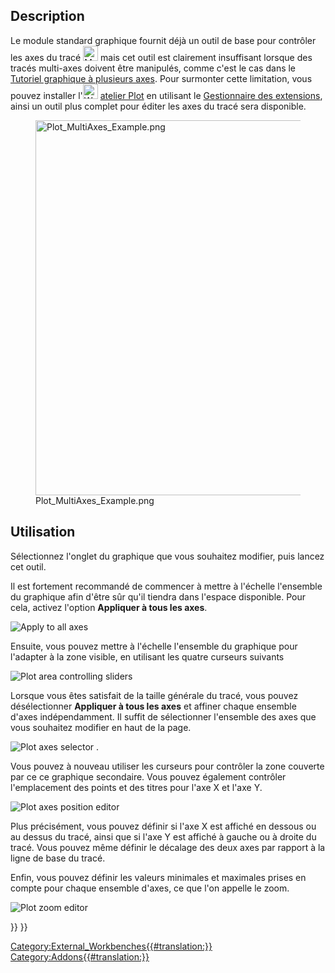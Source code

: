 <languages/>

{{Docnav/fr
|[[Plot_Save/fr|Sauvegarde sous Plot]]
|[[Plot_Series/fr|Séries]]
|[[Plot_Workbench/fr|Atelier Plot]]
|IconL=Plot_Save.svg
|IconR=Plot_Series.svg
|IconC=Workbench_Plot.svg
}}

{{GuiCommand/fr
|Name=Plot Axes
|Name/fr=Plot Axes
|MenuLocation=Plot → Configurer les axes‏‎
|Workbenches=[[Plot_Workbench/fr|Plot]]
}}

==Description==

Le module standard graphique fournit déjà un outil de base pour contrôler les axes du tracé [[File:Matplotlib_edit_subplot.png|24px]] mais cet outil est clairement insuffisant lorsque des tracés multi-axes doivent être manipulés, comme c'est le cas dans le [[Plot_MultiAxes_tutorial/fr|Tutoriel graphique à plusieurs axes]]. Pour surmonter cette limitation, vous pouvez installer l'[[Image:Workbench_Plot.svg|24px]] [[Plot_Workbench/fr|atelier Plot]] en utilisant le [[Std_AddonMgr/fr|Gestionnaire des extensions]], ainsi un outil plus complet pour éditer les axes du tracé sera disponible.

[[Image:Plot_MultiAxes_Example.png|600px]]

==Utilisation==

Sélectionnez l'onglet du graphique que vous souhaitez modifier, puis lancez cet outil.

Il est fortement recommandé de commencer à mettre à l'échelle l'ensemble du graphique afin d'être sûr qu'il tiendra dans l'espace disponible. Pour cela, activez l'option '''Appliquer à tous les axes'''.

[[File:Apply To All Axes.png|Apply to all axes]]
{{Caption|Sélecteur pour la commande Appliquer à tous les axes}}

Ensuite, vous pouvez mettre à l'échelle l'ensemble du graphique pour l'adapter à la zone visible, en utilisant les quatre curseurs suivants

[[File:Plot Axes Sliders.png|Plot area controlling sliders]]
{{Caption|Curseurs pour mettre à l'échelle le graphique}}

Lorsque vous êtes satisfait de la taille générale du tracé, vous pouvez désélectionner '''Appliquer à tous les axes''' et affiner chaque ensemble d'axes indépendamment. Il suffit de sélectionner l'ensemble des axes que vous souhaitez modifier en haut de la page.

[[File:Plot Axes Active.png|Plot axes selector]]
{{Caption|Sélecteur pour l'ensemble des axes à éditer}}.

Vous pouvez à nouveau utiliser les curseurs pour contrôler la zone couverte par ce ce graphique secondaire. Vous pouvez également contrôler l'emplacement des points et des titres pour l'axe X et l'axe Y.

[[File:Plot Axes Position.png|Plot axes position editor]]
{{Caption|Éditeur de positions pour les axes sélectionnés}}

Plus précisément, vous pouvez définir si l'axe X est affiché en dessous ou au dessus du tracé, ainsi que si l'axe Y est affiché à gauche ou à droite du tracé. Vous pouvez même définir le décalage des deux axes par rapport à la ligne de base du tracé.

Enfin, vous pouvez définir les valeurs minimales et maximales prises en compte pour chaque ensemble d'axes, ce que l'on appelle le zoom.

[[File:Plot Axes Zoom.png|Plot zoom editor]]
{{Caption|Editeur des valeurs minimales et maximales considérées}}


{{Docnav/fr
|[[Plot_Save/fr|Sauvegarde sous Plot]]
|[[Plot_Series/fr|Séries]]
|[[Plot_Workbench/fr|Atelier Plot]]
|IconL=Plot_Save.svg
|IconR=Plot_Series.svg
|IconC=Workbench_Plot.svg
}}

{{Plot_Tools_navi{{#translation:}}}}
{{Userdocnavi{{#translation:}}}}
[[Category:External_Workbenches{{#translation:}}]]
[[Category:Addons{{#translation:}}]]